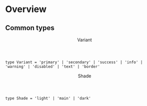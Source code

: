 
# Overview

## Common types

<Header anchor as="h3">Variant</Header>

```
type Variant = 'primary' | 'secondary' | 'success' | 'info' | 'warning' | 'disabled' | 'text' | 'border'
```

<Header anchor as="h3">Shade</Header>

```
type Shade = 'light' | 'main' | 'dark'
```